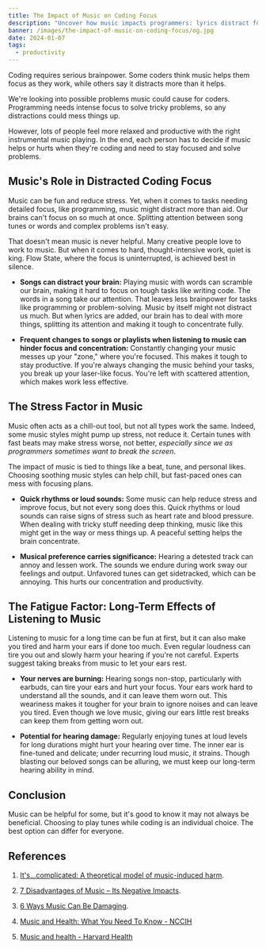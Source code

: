 ```yaml
---
title: The Impact of Music on Coding Focus
description: "Uncover how music impacts programmers: lyrics distract focus, stress-inducing tunes hinder productivity. Learn the balance for optimal efficiency."
banner: /images/the-impact-of-music-on-coding-focus/og.jpg
date: 2024-01-07
tags:
  - productivity
---
```


Coding requires serious brainpower. Some coders think music helps them focus as they work, while others say it distracts more than it helps.

We're looking into possible problems music could cause for coders. Programming needs intense focus to solve tricky problems, so any distractions could mess things up.

However, lots of people feel more relaxed and productive with the right instrumental music playing. In the end, each person has to decide if music helps or hurts when they're coding and need to stay focused and solve problems.

## Music's Role in Distracted Coding Focus

Music can be fun and reduce stress. Yet, when it comes to tasks needing detailed focus, like programming, music might distract more than aid. Our brains can't focus on so much at once. Splitting attention between song tunes or words and complex problems isn't easy.

That doesn't mean music is never helpful. Many creative people love to work to music. But when it comes to hard, thought-intensive work, quiet is king. Flow State, where the focus is uninterrupted, is achieved best in silence.

- **Songs can distract your brain:** Playing music with words can scramble our brain, making it hard to focus on tough tasks like writing code. The words in a song take our attention. That leaves less brainpower for tasks like programming or problem-solving. Music by itself might not distract us much. But when lyrics are added, our brain has to deal with more things, splitting its attention and making it tough to concentrate fully.

- **Frequent changes to songs or playlists when listening to music can hinder focus and concentration:** Constantly changing your music messes up your "zone," where you're focused. This makes it tough to stay productive. If you're always changing the music behind your tasks, you break up your laser-like focus. You're left with scattered attention, which makes work less effective.

## The Stress Factor in Music

Music often acts as a chill-out tool, but not all types work the same. Indeed, some music styles might pump up stress, not reduce it. Certain tunes with fast beats may make stress worse, not better, _especially since we as programmers sometimes want to break the screen_.

The impact of music is tied to things like a beat, tune, and personal likes. Choosing soothing music styles can help chill, but fast-paced ones can mess with focusing plans.

- **Quick rhythms or loud sounds:** Some music can help reduce stress and improve focus, but not every song does this. Quick rhythms or loud sounds can raise signs of stress such as heart rate and blood pressure. When dealing with tricky stuff needing deep thinking, music like this might get in the way or mess things up. A peaceful setting helps the brain concentrate.

- **Musical preference carries significance:** Hearing a detested track can annoy and lessen work. The sounds we endure during work sway our feelings and output. Unfavored tunes can get sidetracked, which can be annoying. This hurts our concentration and productivity.

## The Fatigue Factor: Long-Term Effects of Listening to Music

Listening to music for a long time can be fun at first, but it can also make you tired and harm your ears if done too much. Even regular loudness can tire you out and slowly harm your hearing if you're not careful. Experts suggest taking breaks from music to let your ears rest.

- **Your nerves are burning:** Hearing songs non-stop, particularly with earbuds, can tire your ears and hurt your focus. Your ears work hard to understand all the sounds, and it can leave them worn out. This weariness makes it tougher for your brain to ignore noises and can leave you tired. Even though we love music, giving our ears little rest breaks can keep them from getting worn out.

- **Potential for hearing damage:** Regularly enjoying tunes at loud levels for long durations might hurt your hearing over time. The inner ear is fine-tuned and delicate; under recurring loud music, it strains. Though blasting our beloved songs can be alluring, we must keep our long-term hearing ability in mind.

## Conclusion

Music can be helpful for some, but it's good to know it may not always be beneficial. Choosing to play tunes while coding is an individual choice. The best option can differ for everyone.

## References

1. [It's...complicated: A theoretical model of music-induced harm](https://academic.oup.com/jmt/article-abstract/57/3/251/5865041).

2. [7 Disadvantages of Music – Its Negative Impacts](https://www.musicianwave.com/disadvantages-of-music/).

3. [6 Ways Music Can Be Damaging](https://www.psychologytoday.com/intl/blog/your-musical-self/202009/6-ways-music-can-be-damaging).

4. [Music and Health: What You Need To Know - NCCIH](https://www.nccih.nih.gov/health/music-and-health-what-you-need-to-know)
5. [Music and health - Harvard Health](https://www.health.harvard.edu/newsletter_article/music-and-health)
